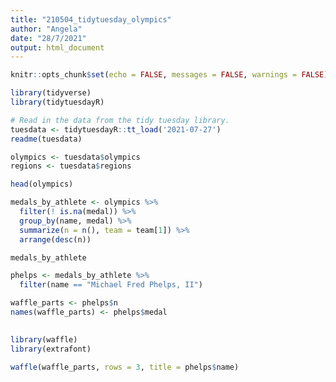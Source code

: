 ```yaml
---
title: "210504_tidytuesday_olympics"
author: "Angela"
date: "28/7/2021"
output: html_document
---
```


```r
knitr::opts_chunk$set(echo = FALSE, messages = FALSE, warnings = FALSE)
```

```r
library(tidyverse)
library(tidytuesdayR)
```


```r
# Read in the data from the tidy tuesday library.
tuesdata <- tidytuesdayR::tt_load('2021-07-27')
readme(tuesdata)

olympics <- tuesdata$olympics
regions <- tuesdata$regions
```

```r
head(olympics)
```



```r
medals_by_athlete <- olympics %>%
  filter(! is.na(medal)) %>%
  group_by(name, medal) %>%
  summarize(n = n(), team = team[1]) %>%
  arrange(desc(n))

medals_by_athlete
```

```r
phelps <- medals_by_athlete %>%
  filter(name == "Michael Fred Phelps, II")

waffle_parts <- phelps$n
names(waffle_parts) <- phelps$medal
  
```

```r

library(waffle)
library(extrafont)

waffle(waffle_parts, rows = 3, title = phelps$name)

```

